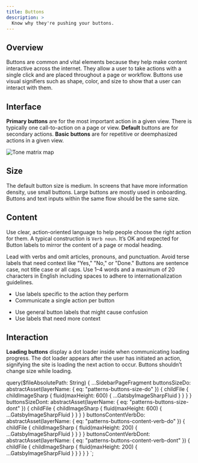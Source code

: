 ```yaml
---
title: Buttons
description: >
  Know why they're pushing your buttons.
---
```


## Overview

Buttons are common and vital elements because they help make content interactive across the
internet. They allow a user to take actions with a single click and are placed throughout a
page or workflow. Buttons use visual signifiers such as shape, color, and size to show that
a user can interact with them.

## Interface

**Primary buttons** are for the most important action in a given view. There is typically
one call-to-action on a page or view. **Default** buttons are for secondary actions.
**Basic buttons** are for repetitive or deemphasized actions in a given view.

![Tone matrix map](abstract:patterns-buttons-type-usage.png)

## Size

The default button size is medium. In screens that have more information density, use small
buttons. Large buttons are mostly used in onboarding. Buttons and text inputs within the same
flow should be the same size.

<BestPractice>
  <Do imageSource={props.data.buttonsSizeDo.childFile.childImageSharp.fluid} />
  <Dont imageSource={props.data.buttonsSizeDont.childFile.childImageSharp.fluid} />
</BestPractice>

## Content

Use clear, action-oriented language to help people choose the right action for them. A typical
construction is `Verb noun`. It’s OK and expected for Button labels to mirror the content of a
page or modal heading.

Lead with verbs and omit articles, pronouns, and punctuation. Avoid terse labels that need context
like "Yes," "No," or "Done." Buttons are sentence case, not title case or all caps. Use 1–4 words
and a maximum of 20 characters in English including spaces to adhere to internationalization guidelines.

<BestPractice>
  <Do imageSource={props.data.buttonsContentVerbDo.childFile.childImageSharp.fluid}>
    <ul>
      <li>Use labels specific to the action they perform</li>
      <li>Communicate a single action per button</li>
    </ul>
  </Do>
  <Dont imageSource={props.data.buttonsContentVerbDont.childFile.childImageSharp.fluid}>
    <ul>
      <li>Use general button labels that might cause confusion</li>
      <li>Use labels that need more context</li>
    </ul>
  </Dont>
</BestPractice>

## Interaction

**Loading buttons** display a dot loader inside when communicating loading progress. The dot loader
appears after the user has initiated an action, signifying the site is loading the next
action to occur. Buttons shouldn’t change size while loading.


<CodeExample code={InteractionCode}>
  <Interaction />
</CodeExample>


  query($fileAbsolutePath: String) {
    ...SidebarPageFragment
    buttonsSizeDo: abstractAsset(layerName: { eq: "patterns-buttons-size-do" }) {
      childFile {
        childImageSharp {
          fluid(maxHeight: 600) {
            ...GatsbyImageSharpFluid
          }
        }
      }
    }
    buttonsSizeDont: abstractAsset(layerName: { eq: "patterns-buttons-size-dont" }) {
      childFile {
        childImageSharp {
          fluid(maxHeight: 600) {
            ...GatsbyImageSharpFluid
          }
        }
      }
    }
    buttonsContentVerbDo: abstractAsset(layerName: { eq: "patterns-buttons-content-verb-do" }) {
      childFile {
        childImageSharp {
          fluid(maxHeight: 200) {
            ...GatsbyImageSharpFluid
          }
        }
      }
    }
    buttonsContentVerbDont: abstractAsset(layerName: { eq: "patterns-buttons-content-verb-dont" }) {
      childFile {
        childImageSharp {
          fluid(maxHeight: 200) {
            ...GatsbyImageSharpFluid
          }
        }
      }
    }
  }
`;
